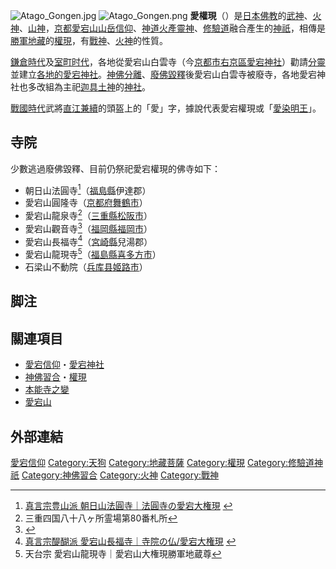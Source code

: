 [[File:Atago_Gongen.jpg|thumb]]
[[File:Atago_Gongen.png|thumb]]
'''愛{{Ruby|宕|-{zh-cn:dàng;zh-tw:ㄉㄤˋ}-}}權現'''（{{Jpn|j=愛宕権現|hg=あたごごんげん}}）是[[日本佛教|日本佛教]]的[[武神|武神]]、[[火神|火神]]、[[山神|山神]]，[[京都|京都]][[愛宕山_(京都市)|愛宕山]][[山岳信仰|山岳信仰]]、[[神道|神道]][[火產靈神|火產靈神]]、[[修驗道|修驗道]]融合產生的[[神祇|神祇]]，相傳是[[勝軍地藏|勝軍地藏]]的[[權現|權現]]，有[[戰神|戰神]]、[[火神|火神]]的性質。

[[鎌倉時代|鎌倉時代]]及[[室町时代|室町时代]]，各地從愛宕山白雲寺（今[[京都市|京都市]][[右京區|右京區]][[愛宕神社|愛宕神社]]）勸請[[分靈|分靈]]並建立[[愛宕神社_(消歧義)|各地的愛宕神社]]。[[神佛分離|神佛分離]]、[[廢佛毀釋|廢佛毀釋]]後愛宕山白雲寺被廢寺，各地愛宕神社也多改組為主祀[[迦具土|迦具土神]]的[[神社|神社]]。

[[戰國時代_(日本)|戰國時代]]武將[[直江兼續|直江兼續]]的頭盔上的「愛」字，據說代表愛宕權現或「[[愛染明王|愛染明王]]」。

== 寺院 ==
少數逃過廢佛毀釋、目前仍祭祀愛宕權現的佛寺如下：

*朝日山法圓寺<ref>[http://www005.upp.so-net.ne.jp/houenji/page042.html#lcn021 真言宗豊山派 朝日山法圓寺｜法圓寺の愛宕大権現] {{Wayback|url=http://www005.upp.so-net.ne.jp/houenji/page042.html |date=20150923012245 }}</ref>（[[福島縣|福島縣]]伊達郡）
*愛宕山圓隆寺（[[京都府|京都府]][[舞鶴市|舞鶴市]]）
*愛宕山龍泉寺<ref>三重四国八十八ヶ所霊場第80番札所</ref>（[[三重縣|三重縣]][[松阪市|松阪市]]）
*愛宕山觀音寺<ref>{{Cite web |url=http://www.kyushyu88.com/temple/85/85.htm |title=九州八十八ヶ所霊場第85番札所｜真言宗大覚寺派 愛宕山観音寺 |access-date=2013-07-16 |archive-url=https://web.archive.org/web/20140814030219/http://www.kyushyu88.com/temple/85/85.htm |archive-date=2014-08-14 |dead-url=yes }}</ref>（[[福岡縣|福岡縣]][[福岡市|福岡市]]）
*愛宕山長福寺<ref>[http://www.chofuku-ji.com/atago-daigongen.html 真言宗醍醐派 愛宕山長福寺｜寺院の仏/愛宕大権現] {{Webarchive|url=https://web.archive.org/web/20091217133242/http://www.chofuku-ji.com/atago-daigongen.html |date=2009-12-17 }}</ref>（[[宮崎縣|宮崎縣]]兒湯郡）
*愛宕山龍現寺<ref>天台宗 愛宕山龍現寺｜愛宕山大権現勝軍地蔵尊</ref>（[[福島縣|福島縣]][[喜多方市|喜多方市]]）
*石梁山不動院（[[兵库县|兵库县]][[姬路市|姬路市]]）

== 脚注 ==
{{Reflist}}

== 關連項目 ==
*[[愛宕信仰|愛宕信仰]]・[[愛宕神社|愛宕神社]]
*[[神佛習合|神佛習合]]・[[權現|權現]]
*[[本能寺之變|本能寺之變]]
*[[愛宕山|愛宕山]]

== 外部連結 ==
{{Commons_category-inline|Atago_Gongen}}

[[Category:愛宕信仰|]]
[[Category:天狗|Category:天狗]]
[[Category:地藏菩薩|Category:地藏菩薩]]
[[Category:權現|Category:權現]]
[[Category:修驗道神祇|Category:修驗道神祇]]
[[Category:神佛習合|Category:神佛習合]]
[[Category:火神|Category:火神]]
[[Category:戰神|Category:戰神]]